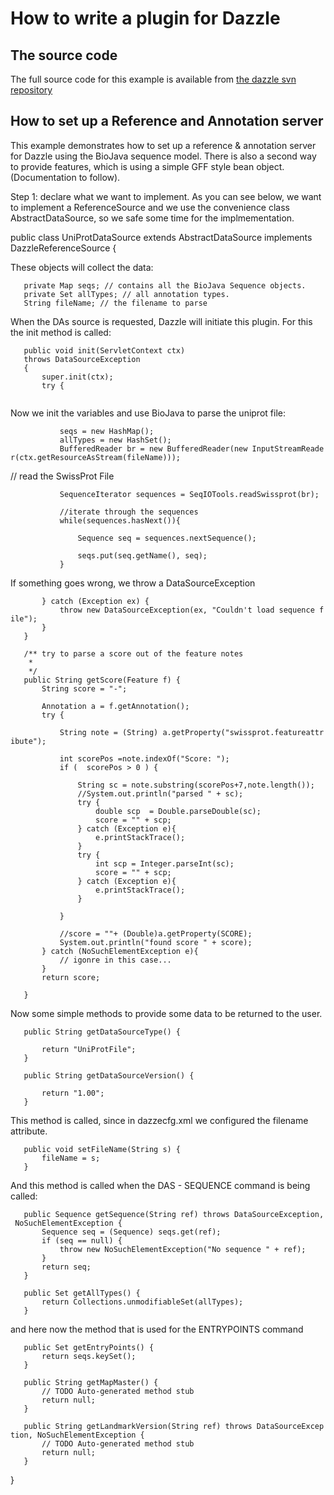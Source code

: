 =How to write a plugin for Dazzle=


== The source code==

The full source code for this example is available from 
[http://www.derkholm.net/svn/repos/dazzle/trunk/src/org/biojava/servlets/dazzle/datasource/UniProtDataSource.java the dazzle svn repository]


== How to set up a Reference and Annotation server ==

This example demonstrates how to set up a reference & annotation server for Dazzle using the BioJava sequence model.
There is also a second way to provide features, which is using a simple GFF style bean object. (Documentation to follow).


Step 1: declare what we want to implement. As you can see below, we want to implement a ReferenceSource and we use the convenience class AbstractDataSource, so we safe some time for the implmementation.

<java>
public class UniProtDataSource extends AbstractDataSource implements DazzleReferenceSource {
</java>


These objects will collect the data:
<java>
	private Map seqs; // contains all the BioJava Sequence objects.
	private Set allTypes; // all annotation types.
	String fileName; // the filename to parse
</java>


When the DAs source is requested, Dazzle will initiate this plugin. For this the init method is called:

<java>
	
	public void init(ServletContext ctx) 
	throws DataSourceException
	{
		super.init(ctx);
		try {
                     
</java>

Now we init the variables and use BioJava to parse the uniprot file:

<java>  
			seqs = new HashMap();
			allTypes = new HashSet();
			BufferedReader br = new BufferedReader(new InputStreamReader(ctx.getResourceAsStream(fileName)));

//			read the SwissProt File
			SequenceIterator sequences = SeqIOTools.readSwissprot(br);


			//iterate through the sequences
			while(sequences.hasNext()){

				Sequence seq = sequences.nextSequence();
			
				seqs.put(seq.getName(), seq);
			}
</java>

If something goes wrong, we throw a DataSourceException

<java>
		} catch (Exception ex) {
			throw new DataSourceException(ex, "Couldn't load sequence file");
		}
	}

	/** try to parse a score out of the feature notes
	 * 
	 */
	public String getScore(Feature f) {
		String score = "-";

		Annotation a = f.getAnnotation();
		try {
			
			String note = (String) a.getProperty("swissprot.featureattribute");
			
			int scorePos =note.indexOf("Score: "); 
			if (  scorePos > 0 ) {

				String sc = note.substring(scorePos+7,note.length());
				//System.out.println("parsed " + sc);
				try {
					double scp  = Double.parseDouble(sc);
					score = "" + scp;
				} catch (Exception e){
					e.printStackTrace();
				}
				try {
					int scp = Integer.parseInt(sc);
					score = "" + scp;
				} catch (Exception e){ 
					e.printStackTrace();
				}
				
			}
			
			//score = ""+ (Double)a.getProperty(SCORE);
			System.out.println("found score " + score);
		} catch (NoSuchElementException e){
			// igonre in this case...
		}
		return score;

	}
</java>


Now some simple methods to provide some data to be returned to the user.

<java>

	public String getDataSourceType() {

		return "UniProtFile";
	}

	public String getDataSourceVersion() {

		return "1.00";
	}
</java>


This method is called, since in dazzecfg.xml we configured the filename attribute.

<java>
	public void setFileName(String s) {
		fileName = s;
	}

</java>


And this method is called when the DAS - SEQUENCE command is being called:

<java>
	public Sequence getSequence(String ref) throws DataSourceException, NoSuchElementException {
		Sequence seq = (Sequence) seqs.get(ref);
		if (seq == null) {
			throw new NoSuchElementException("No sequence " + ref);
		}
		return seq;
	}

	public Set getAllTypes() {
		return Collections.unmodifiableSet(allTypes);
	}
</java>


and here now the method that is used for the ENTRYPOINTS command

<java>
	public Set getEntryPoints() {
		return seqs.keySet();
	}



	public String getMapMaster() {
		// TODO Auto-generated method stub
		return null;
	}



	public String getLandmarkVersion(String ref) throws DataSourceException, NoSuchElementException {
		// TODO Auto-generated method stub
		return null;
	}

}
</java>